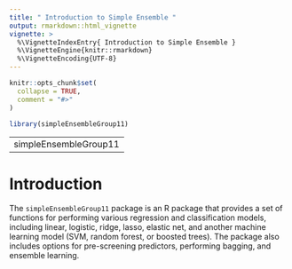 ---
title: " Introduction to Simple Ensemble "
output: rmarkdown::html_vignette
vignette: >
  %\VignetteIndexEntry{ Introduction to Simple Ensemble }
  %\VignetteEngine{knitr::rmarkdown}
  %\VignetteEncoding{UTF-8}
---

```{r, include = FALSE}
knitr::opts_chunk$set(
  collapse = TRUE,
  comment = "#>"
)
```

```{r setup}
library(simpleEnsembleGroup11)
```

---
simpleEnsembleGroup11
---

# Introduction
The `simpleEnsembleGroup11` package is an R package that provides a set of functions for performing various regression and classification models, including linear, logistic, ridge, lasso, elastic net, and another machine learning model (SVM, random forest, or boosted trees). The package also includes options for pre-screening predictors, performing bagging, and ensemble learning.
